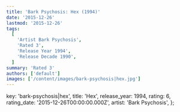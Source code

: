 ```yaml
---
title: 'Bark Psychosis: Hex (1994)'
date: '2015-12-26'
lastmod: '2015-12-26'
tags:
  [
    'Artist Bark Psychosis',
    'Rated 3',
    'Release Year 1994',
    'Release Decade 1990',
  ]
summary: 'Rated 3'
authors: ['default']
images: ['/content/images/bark-psychosis|hex.jpg']
---
```


  key: 'bark-psychosis|hex',
  title: 'Hex',
  release_year: 1994,
  rating: 6,
  rating_date: '2015-12-26T00:00:00.000Z',
  artist: 'Bark Psychosis',
};

<MusicRating data={data} />
